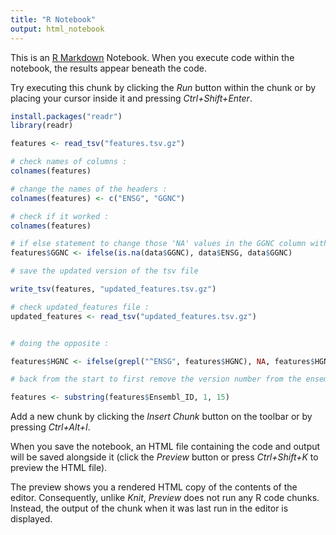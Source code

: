 ---
title: "R Notebook"
output: html_notebook
---

This is an [R Markdown](http://rmarkdown.rstudio.com) Notebook. When you execute code within the notebook, the results appear beneath the code. 

Try executing this chunk by clicking the *Run* button within the chunk or by placing your cursor inside it and pressing *Ctrl+Shift+Enter*. 

```{r}
install.packages("readr")
library(readr)

features <- read_tsv("features.tsv.gz")

# check names of columns : 
colnames(features)

# change the names of the headers : 
colnames(features) <- c("ENSG", "GGNC")

# check if it worked :  
colnames(features)

# if else statement to change those 'NA' values in the GGNC column with corresponding ENSG name 
features$GGNC <- ifelse(is.na(data$GGNC), data$ENSG, data$GGNC)

# save the updated version of the tsv file 

write_tsv(features, "updated_features.tsv.gz")

# check updated_features file : 
updated_features <- read_tsv("updated_features.tsv.gz")


# doing the opposite : 

features$HGNC <- ifelse(grepl("^ENSG", features$HGNC), NA, features$HGNC)

# back from the start to first remove the version number from the ensembl ID gene names before using them for the HGNC names : 

features <- substring(features$Ensembl_ID, 1, 15)


```

Add a new chunk by clicking the *Insert Chunk* button on the toolbar or by pressing *Ctrl+Alt+I*.

When you save the notebook, an HTML file containing the code and output will be saved alongside it (click the *Preview* button or press *Ctrl+Shift+K* to preview the HTML file).

The preview shows you a rendered HTML copy of the contents of the editor. Consequently, unlike *Knit*, *Preview* does not run any R code chunks. Instead, the output of the chunk when it was last run in the editor is displayed.
